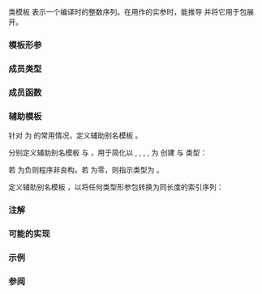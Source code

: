 {{cpp/title|integer_sequence}}
{{cpp/meta/navbar}}
{{ddcl|since=c++14|header=utility|feature=__cpp_lib_integer_sequence|1=
template&lt; class T, T... Ints &gt;
class integer_sequence;
}}

类模板 {{tt|std::integer_sequence}} 表示一个编译时的整数序列。在用作{{lt|cpp/language/function template|函数模板}}的实参时，能推导{{lt|cpp/language/parameter pack|参数包}} {{tt|Ints}} 并将它用于包展开。

===模板形参===
{{par begin}}
{{par|T|用于序列元素的整数类型}}
{{par|...Ints|表示序列的非类型形参包}}
{{par end}}

===成员类型===
{{dsc begin}}
{{dsc hitem|类型|定义}}
{{dsc|{{tt|value_type}}|{{tt|T}}}}
{{dsc end}}

===成员函数===
{{dsc begin}}
{{dsc mem sfun|cpp/utility/integer_sequence|inlinemem=true|title=size|返回 {{tt|Ints}} 中的元素数}}
{{dsc end}}

{{member|{{small|std::integer_sequence::}}size|2=
{{ddcl|1=
static constexpr std::size_t size() noexcept;
}}

返回 {{tt|Ints}} 中的元素数。等价于 {{c|sizeof...(Ints)}}。

===返回值===
{{tt|Ints}} 中的元素数。
}}

===辅助模板===
针对 {{tt|T}} 为 {{lc|std::size_t}} 的常用情况，定义辅助别名模板 {{tt|std::index_sequence}}。

{{ddcl|1=
template&lt; std::size_t... Ints &gt;
using index_sequence = std::integer_sequence&lt;std::size_t, Ints...&gt;;
}}

分别定义辅助别名模板 {{tt|std::make_integer_sequence}} 与 {{tt|std::make_index_sequence}}，用于简化以 {{c|0}}, {{c|1}}, {{c|2}}, {{tt|...}}, {{c|N - 1}} 为 {{tt|Ints}} 创建 {{tt|std::integer_sequence}} 与 {{tt|std::index_sequence}} 类型：

{{dcl begin}}
{{dcl|1=
template&lt; class T, T N &gt;
using make_integer_sequence = std::integer_sequence&lt;T, /* 序列 0, 1, 2, ..., N-1 */&gt;;
}}
{{dcl|1=
template&lt; std::size_t N &gt;
using make_index_sequence = std::make_integer_sequence&lt;std::size_t, N&gt;;
}}
{{dcl end}}

若 {{tt|N}} 为负则程序非良构。若 {{tt|N}} 为零，则指示类型为 {{tt|integer_sequence&lt;T&gt;}}。

定义辅助别名模板 {{tt|std::index_sequence_for}}，以将任何类型形参包转换为同长度的索引序列：

{{ddcl|1=
template&lt; class... T &gt;
using index_sequence_for = std::make_index_sequence&lt;sizeof...(T)&gt;;
}}

===注解===
{{feature test macro|__cpp_lib_integer_sequence|编译期整数序列|value=201304L|std=C++14}}

===可能的实现===

{{eq impl
|title1=make_integer_sequence|1=
namespace detail {
template&lt;class T, T I, T N, T... integers&gt;
struct make_integer_sequence_helper
{
    using type = typename make_integer_sequence_helper&lt;T, I + 1, N, integers..., I&gt;::type;
};

template&lt;class T, T N, T... integers&gt;
struct make_integer_sequence_helper&lt;T, N, N, integers...&gt;
{
    using type = std::integer_sequence&lt;T, integers...&gt;;
};
}

template&lt;class T, T N&gt;
using make_integer_sequence = detail::make_integer_sequence_helper&lt;T, 0, N&gt;::type;
}}

===示例===
{{example
|另见 {{lc|std::apply}} 中可能的实现作为另一个例子。
|code=
#include &lt;array&gt;
#include &lt;cstddef&gt;
#include &lt;iostream&gt;
#include &lt;tuple&gt;
#include &lt;utility&gt;
 
namespace details {
template &lt;typename Array, std::size_t... I&gt;
constexpr auto array_to_tuple_impl(const Array&amp; a, std::index_sequence&lt;I...&gt;)
{
    return std::make_tuple(a[I]...);
}
 
template &lt;class Ch, class Tr, class Tuple, std::size_t... Is&gt;
void print_tuple_impl(std::basic_ostream&lt;Ch, Tr&gt;&amp; os,
                      const Tuple&amp; t,
                      std::index_sequence&lt;Is...&gt;)
{
    ((os &lt;&lt; (Is ? ", " : "") &lt;&lt; std::get&lt;Is&gt;(t)), ...);
}
}
 
template &lt;typename T, T... ints&gt;
void print_sequence(int id, std::integer_sequence&lt;T, ints...&gt; int_seq)
{
    std::cout &lt;&lt; id &lt;&lt; ") 大小为 " &lt;&lt; int_seq.size() &lt;&lt; " 的序列: ";
    ((std::cout &lt;&lt; ints &lt;&lt; ' '), ...);
    std::cout &lt;&lt; '\n';
}
 
template &lt;typename T, std::size_t N, typename Indx = std::make_index_sequence&lt;N&gt;&gt;
constexpr auto array_to_tuple(const std::array&lt;T, N&gt;&amp; a)
{
    return details::array_to_tuple_impl(a, Indx{});
}
 
template &lt;class Ch, class Tr, class... Args&gt;
auto&amp; operator&lt;&lt;(std::basic_ostream&lt;Ch, Tr&gt;&amp; os, const std::tuple&lt;Args...&gt;&amp; t)
{
    os &lt;&lt; '(';
    details::print_tuple_impl(os, t, std::index_sequence_for&lt;Args...&gt;{});
    return os &lt;&lt; ')';
}
 
int main()
{
    print_sequence(1, std::integer_sequence&lt;unsigned, 9, 2, 5, 1, 9, 1, 6&gt;{});
    print_sequence(2, std::make_integer_sequence&lt;int, 12&gt;{});
    print_sequence(3, std::make_index_sequence&lt;10&gt;{});
    print_sequence(4, std::index_sequence_for&lt;std::ios, float, signed&gt;{});
 
    constexpr std::array&lt;int, 4&gt; array{1, 2, 3, 4};
 
    auto tuple1 = array_to_tuple(array);
    static_assert(std::is_same_v&lt;decltype(tuple1),
                                 std::tuple&lt;int, int, int, int&gt;&gt;, "");
    std::cout &lt;&lt; "5) tuple1: " &lt;&lt; tuple1 &lt;&lt; '\n';
 
    constexpr auto tuple2 = array_to_tuple&lt;int, 4,
        std::integer_sequence&lt;std::size_t, 1, 0, 3, 2&gt;&gt;(array);
    std::cout &lt;&lt; "6) tuple2: " &lt;&lt; tuple2 &lt;&lt; '\n';
}
|output=
1) 大小为 7 的序列: 9 2 5 1 9 1 6 
2) 大小为 12 的序列: 0 1 2 3 4 5 6 7 8 9 10 11 
3) 大小为 10 的序列: 0 1 2 3 4 5 6 7 8 9 
4) 大小为 3 的序列: 0 1 2 
5) tuple1: (1, 2, 3, 4)
6) tuple2: (2, 1, 4, 3)
}}

===参阅===
{{dsc begin}}
{{dsc inc|cpp/container/array/dsc to_array}}
{{dsc inc|cpp/types/dsc integral_constant}}
{{dsc end}}

{{langlinks|de|en|es|ja|ru}}